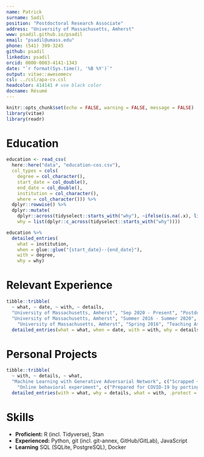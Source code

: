 ```yaml
---
name: Patrick
surname: Sadil
position: "Postdoctoral Research Associate"
address: "University of Massachusetts, Amherst"
www: psadil.github.io/psadil
email: "psadil@umass.edu"
phone: (541) 399-3245
github: psadil
linkedin: psadil
orcid: 0000-0003-4141-1343
date: "`r format(Sys.time(), '%B %Y')`"
output: vitae::awesomecv
csl: ../csl/apa-cv.csl 
headcolor: 414141 # use black color
docname: Résumé
---
```


```r
knitr::opts_chunk$set(echo = FALSE, warning = FALSE, message = FALSE)
library(vitae)
library(readr)
```

# Education

```r
education <- read_csv(
  here::here("data", "education-cos.csv"),
  col_types = cols(
    degree = col_character(),
    start_date = col_double(),
    end_date = col_double(),
    institution = col_character(),
    where = col_character())) %>%
  dplyr::rowwise() %>%
  dplyr::mutate(
    dplyr::across(tidyselect::starts_with("why"), ~ifelse(is.na(.x), list(), list(.x))),
    why = list(dplyr::c_across(tidyselect::starts_with("why"))))

education %>%
  detailed_entries(
    what = institution,
    when = glue::glue("{start_date}--{end_date}"),
    with = degree,
    why = why)

```

# Relevant Experience

```r
tibble::tribble(
  ~ what, ~ date, ~ with, ~ details,
  "University of Massachusetts, Amherst", "Sep 2020 - Present", "Postdoctoral Research Associate", c("Apply for NIH funding to develop user-friendly software to analyze neuroimaging data", "Design multi-day workshops on neuromodulation package, including background in Bayesian analyses", "Solicit and respond to user feedback to improve usability and documentation", "Automate testing of package on different operating systems (Linux, macOS, Windows) with GitHub Actions"),
  "University of Massachusetts, Amherst", "Summer 2016 - Summer 2020", "Research Assistant", c("Organized tutorials and a weekly 'coding club' to share software development tips among graduate students", "Facilitated adoption of standardized system for organizing and documenting neuroimaging data", "Conducted research for and published two first-author papers under NSF and NIH funded projects", "Submitted preprints for research and archived results and data on the OSF"),
    "University of Massachusetts, Amherst", "Spring 2016", "Teaching Assistant - Research Methods in Psychology", c("Lectured to 20 psychology undergraduate students twice weekly, guiding students through three research projects", "Reviewed theory of introductory statistics, including lab-based practice", "Maintained office hours to review course content and exams one-on-one")) %>%
  detailed_entries(what = what, when = date, with = with, why = details)
```

# Personal Projects

```r
tibble::tribble(
  ~ with, ~ details, ~ what,
  "Machine Learning with Generative Adversarial Network", c("Scrapped ~25,000 images from Google Maps using Google APIs and Python", "Preprocessed images in Python for training TensorFlow neural network (stylegan2-ada)", "Trained network on Google Cloud Compute Engine"), "",
    "Online behavioral experiment", c("Prepared for COVID-19 by porting behavioral experiment to Heroku using Python web framework (Django), Angular, and postgreSQL"), NA_character_) %>%
  detailed_entries(with = what, why = details, what = with, .protect = FALSE)
```


# Skills
 - **Proficient:** R (incl. Tidyverse), Stan
 - **Experienced:** Python, git (incl. git-annex, GitHub/GitLab), JavaScript
 - **Learning** SQL (SQLite, PostgreSQL), Docker
